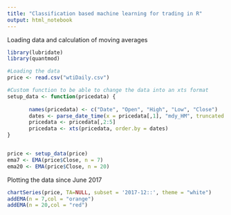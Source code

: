 ```yaml
---
title: "Classification based machine learning for trading in R"
output: html_notebook
---
```

 
 Loading data and calculation of moving averages

```r
library(lubridate)
library(quantmod)

#Loading the data
price <- read.csv("wtiDaily.csv")

#Custom function to be able to change the data into an xts format
setup_data <- function(pricedata) {
  
       names(pricedata) <- c("Date", "Open", "High", "Low", "Close")
       dates <- parse_date_time(x = pricedata[,1], "mdy_HM", truncated = 3)
       pricedata <- pricedata[,2:5]
       pricedata <- xts(pricedata, order.by = dates)
}


price <- setup_data(price)
ema7 <- EMA(price$Close, n = 7)
ema20 <- EMA(price$Close, n = 20)


```

Plotting the data since June 2017

```r
chartSeries(price, TA=NULL, subset = '2017-12::', theme = "white")
addEMA(n = 7,col = "orange")
addEMA(n = 20,col = "red")



```


